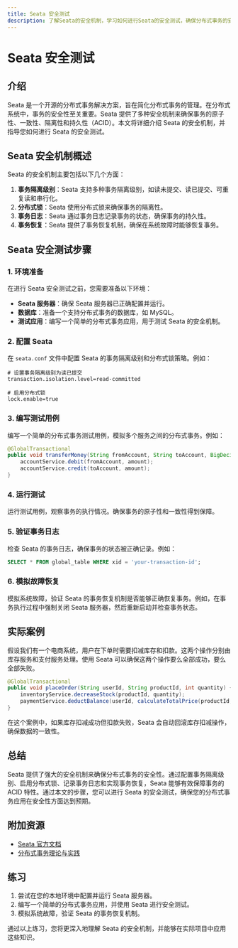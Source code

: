 ```yaml
---
title: Seata 安全测试
description: 了解Seata的安全机制，学习如何进行Seata的安全测试，确保分布式事务的安全性。
---
```


# Seata 安全测试

## 介绍

Seata 是一个开源的分布式事务解决方案，旨在简化分布式事务的管理。在分布式系统中，事务的安全性至关重要。Seata 提供了多种安全机制来确保事务的原子性、一致性、隔离性和持久性（ACID）。本文将详细介绍 Seata 的安全机制，并指导您如何进行 Seata 的安全测试。

## Seata 安全机制概述

Seata 的安全机制主要包括以下几个方面：

1. **事务隔离级别**：Seata 支持多种事务隔离级别，如读未提交、读已提交、可重复读和串行化。
2. **分布式锁**：Seata 使用分布式锁来确保事务的隔离性。
3. **事务日志**：Seata 通过事务日志记录事务的状态，确保事务的持久性。
4. **事务恢复**：Seata 提供了事务恢复机制，确保在系统故障时能够恢复事务。

## Seata 安全测试步骤

### 1. 环境准备

在进行 Seata 安全测试之前，您需要准备以下环境：

- **Seata 服务器**：确保 Seata 服务器已正确配置并运行。
- **数据库**：准备一个支持分布式事务的数据库，如 MySQL。
- **测试应用**：编写一个简单的分布式事务应用，用于测试 Seata 的安全机制。

### 2. 配置 Seata

在 `seata.conf` 文件中配置 Seata 的事务隔离级别和分布式锁策略。例如：

```properties
# 设置事务隔离级别为读已提交
transaction.isolation.level=read-committed

# 启用分布式锁
lock.enable=true
```

### 3. 编写测试用例

编写一个简单的分布式事务测试用例，模拟多个服务之间的分布式事务。例如：

```java
@GlobalTransactional
public void transferMoney(String fromAccount, String toAccount, BigDecimal amount) {
    accountService.debit(fromAccount, amount);
    accountService.credit(toAccount, amount);
}
```

### 4. 运行测试

运行测试用例，观察事务的执行情况。确保事务的原子性和一致性得到保障。

### 5. 验证事务日志

检查 Seata 的事务日志，确保事务的状态被正确记录。例如：

```sql
SELECT * FROM global_table WHERE xid = 'your-transaction-id';
```

### 6. 模拟故障恢复

模拟系统故障，验证 Seata 的事务恢复机制是否能够正确恢复事务。例如，在事务执行过程中强制关闭 Seata 服务器，然后重新启动并检查事务状态。

## 实际案例

假设我们有一个电商系统，用户在下单时需要扣减库存和扣款。这两个操作分别由库存服务和支付服务处理。使用 Seata 可以确保这两个操作要么全部成功，要么全部失败。

```java
@GlobalTransactional
public void placeOrder(String userId, String productId, int quantity) {
    inventoryService.decreaseStock(productId, quantity);
    paymentService.deductBalance(userId, calculateTotalPrice(productId, quantity));
}
```

在这个案例中，如果库存扣减成功但扣款失败，Seata 会自动回滚库存扣减操作，确保数据的一致性。

## 总结

Seata 提供了强大的安全机制来确保分布式事务的安全性。通过配置事务隔离级别、启用分布式锁、记录事务日志和实现事务恢复，Seata 能够有效保障事务的 ACID 特性。通过本文的步骤，您可以进行 Seata 的安全测试，确保您的分布式事务应用在安全性方面达到预期。

## 附加资源

- [Seata 官方文档](https://seata.io/zh-cn/docs/overview/what-is-seata.html)
- [分布式事务理论与实践](https://www.oreilly.com/library/view/distributed-systems-principles/9781492043015/)

## 练习

1. 尝试在您的本地环境中配置并运行 Seata 服务器。
2. 编写一个简单的分布式事务应用，并使用 Seata 进行安全测试。
3. 模拟系统故障，验证 Seata 的事务恢复机制。

通过以上练习，您将更深入地理解 Seata 的安全机制，并能够在实际项目中应用这些知识。